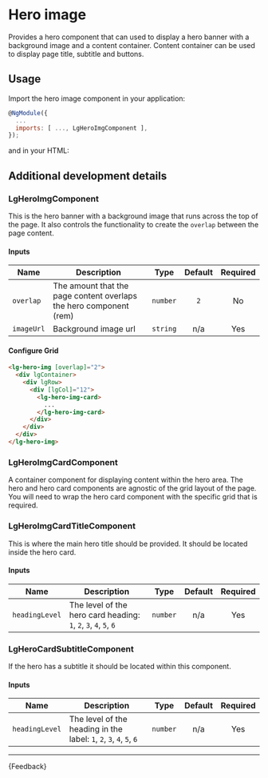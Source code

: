 
<Meta title="Patterns/Hero image/Guide" />

# Hero image

<p class="standfirst">Provides a hero component that can used to display a hero banner with a background image and a content container. Content container can be used to display page title, subtitle and buttons.</p>

## Usage

Import the hero image component in your application:

```js
@NgModule({
  ...
  imports: [ ..., LgHeroImgComponent ],
});
```

and in your HTML:

<Source id="patterns-hero-image-examples--hero-img"></Source>

## Additional development details

### LgHeroImgComponent
This is the hero banner with a background image that runs across the top of the page. It also controls the functionality to create the `overlap` between the page content.

#### Inputs

| Name       | Description                                                        |   Type   | Default | Required |
|------------|--------------------------------------------------------------------|:--------:|:-------:|:--------:|
| `overlap`  | The amount that the page content overlaps the hero component (rem) | `number` |   `2`   |    No    |
| `imageUrl` | Background image url                                               | `string` |   n/a   |   Yes    |


#### Configure Grid

```html
<lg-hero-img [overlap]="2">
  <div lgContainer>
    <div lgRow>
      <div [lgCol]="12">
        <lg-hero-img-card>
          ...
        </lg-hero-img-card>
      </div>
    </div>
  </div>
</lg-hero-img>
```

### LgHeroImgCardComponent
A container component for displaying content within the hero area. The hero and hero card components are agnostic of the grid layout of the page. You will need to wrap the hero card component with the specific grid that is required.

### LgHeroImgCardTitleComponent
This is where the main hero title should be provided. It should be located inside the hero card.

#### Inputs

| Name           | Description                                                      |   Type   | Default | Required |
|----------------|------------------------------------------------------------------|:--------:|:-------:|:--------:|
| `headingLevel` | The level of the hero card heading: `1`, `2`, `3`, `4`, `5`, `6` | `number` |   n/a   |   Yes    |

### LgHeroCardSubtitleComponent
If the hero has a subtitle it should be located within this component.

#### Inputs

| Name           | Description                                                         |   Type   | Default | Required |
|----------------|---------------------------------------------------------------------|:--------:|:-------:|:--------:|
| `headingLevel` | The level of the heading in the label: `1`, `2`, `3`, `4`, `5`, `6` | `number` |   n/a   |   Yes    |

---

<Markdown>{Feedback}</Markdown>
